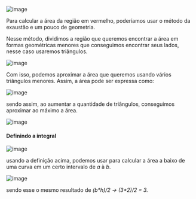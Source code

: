 






![image](image_382.png)

Para calcular a área da região em vermelho, poderíamos usar o método da
exaustão e um pouco de geometria.

Nesse método, dividimos a região que queremos encontrar a área em formas
geométricas menores que conseguimos encontrar seus lados, nesse caso
usaremos triângulos.

![image](image_383.png)

Com isso, podemos aproximar a área que queremos usando vários triângulos
menores. Assim, a área pode ser expressa como:

![image](image_384.png)

sendo assim, ao aumentar a quantidade de triângulos, conseguimos
aproximar ao máximo a área.

![image](image_385.png)








#### Definindo a integral

![image](image_386.png)

usando a definição acima, podemos usar para calcular a área a baixo de
uma curva em um certo intervalo de *a* à *b*.

![image](image_387.png)

sendo esse o mesmo resultado de *(b\*h)/2 → (3\*2)/2 = 3.*


